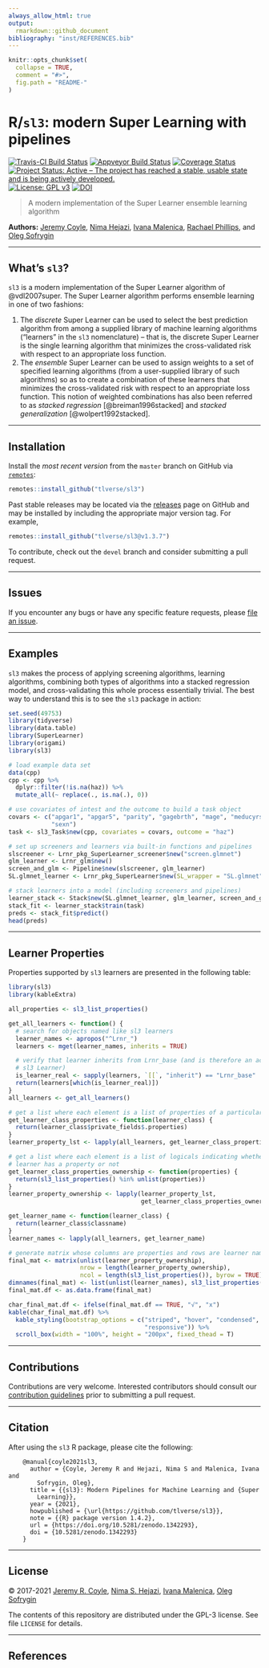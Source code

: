 ```yaml
---
always_allow_html: true
output:
  rmarkdown::github_document
bibliography: "inst/REFERENCES.bib"
---
```


<!-- README.md is generated from README.Rmd. Please edit that file -->

```r
knitr::opts_chunk$set(
  collapse = TRUE,
  comment = "#>",
  fig.path = "README-"
)
```

# R/`sl3`: modern Super Learning with pipelines

[![Travis-CI Build Status](https://travis-ci.com/tlverse/sl3.svg?branch=master)](https://travis-ci.com/tlverse/sl3)
[![Appveyor Build Status](https://ci.appveyor.com/api/projects/status/hagh8vidrdeacr7f?svg=true)](https://ci.appveyor.com/project/tlverse/sl3)
[![Coverage Status](https://img.shields.io/codecov/c/github/tlverse/sl3/master.svg)](https://codecov.io/github/tlverse/sl3?branch=master)
[![Project Status: Active – The project has reached a stable, usable state and is being actively developed.](https://www.repostatus.org/badges/latest/active.svg)](https://www.repostatus.org/#active)
[![License: GPL v3](https://img.shields.io/badge/License-GPL%20v3-blue.svg)](https://www.gnu.org/licenses/gpl-3.0)
[![DOI](https://zenodo.org/badge/DOI/10.5281/zenodo.1342293.svg)](https://doi.org/10.5281/zenodo.1342293)

> A modern implementation of the Super Learner ensemble learning algorithm

__Authors:__ [Jeremy Coyle](https://github.com/jeremyrcoyle),
[Nima Hejazi](https://nimahejazi.org),
[Ivana Malenica](https://github.com/podTockom),
[Rachael Phillips](https://github.com/rachaelvphillips), and
[Oleg Sofrygin](https://github.com/osofr)

---

## What's `sl3`?

`sl3` is a modern implementation of the Super Learner algorithm of
@vdl2007super. The Super Learner algorithm performs ensemble learning in one of
two fashions:

1. The _discrete_ Super Learner can be used to select the best prediction
   algorithm from among a supplied library of machine learning algorithms
   ("learners" in the `sl3` nomenclature) -- that is, the discrete Super Learner
   is the single learning algorithm that minimizes the cross-validated risk with
   respect to an appropriate loss function.
2. The _ensemble_ Super Learner can be used to assign weights to a set of
   specified learning algorithms (from a user-supplied library of such
   algorithms) so as to create a combination of these learners that minimizes
   the cross-validated risk with respect to an appropriate loss function. This
   notion of weighted combinations has also been referred to as _stacked
   regression_ [@breiman1996stacked] and _stacked generalization_
   [@wolpert1992stacked].

---

## Installation

<!--
For standard use, we recommend installing the package from
[CRAN](https://cran.r-project.org/) via

```r
install.packages("sl3")
```
-->

Install the _most recent version_ from the `master` branch on GitHub via
[`remotes`](https://CRAN.R-project.org/package=remotes):

```r
remotes::install_github("tlverse/sl3")
```

Past stable releases may be located via the
[releases](https://github.com/tlverse/sl3/releases) page on GitHub and may be
installed by including the appropriate major version tag. For example,

```r
remotes::install_github("tlverse/sl3@v1.3.7")
```

To contribute, check out the `devel` branch and consider submitting a pull
request.

---

## Issues

If you encounter any bugs or have any specific feature requests, please [file an
issue](https://github.com/tlverse/sl3/issues).

---

## Examples

`sl3` makes the process of applying screening algorithms, learning algorithms,
combining both types of algorithms into a stacked regression model, and
cross-validating this whole process essentially trivial. The best way to
understand this is to see the `sl3` package in action:

```r
set.seed(49753)
library(tidyverse)
library(data.table)
library(SuperLearner)
library(origami)
library(sl3)

# load example data set
data(cpp)
cpp <- cpp %>%
  dplyr::filter(!is.na(haz)) %>%
  mutate_all(~ replace(., is.na(.), 0))

# use covariates of intest and the outcome to build a task object
covars <- c("apgar1", "apgar5", "parity", "gagebrth", "mage", "meducyrs",
            "sexn")
task <- sl3_Task$new(cpp, covariates = covars, outcome = "haz")

# set up screeners and learners via built-in functions and pipelines
slscreener <- Lrnr_pkg_SuperLearner_screener$new("screen.glmnet")
glm_learner <- Lrnr_glm$new()
screen_and_glm <- Pipeline$new(slscreener, glm_learner)
SL.glmnet_learner <- Lrnr_pkg_SuperLearner$new(SL_wrapper = "SL.glmnet")

# stack learners into a model (including screeners and pipelines)
learner_stack <- Stack$new(SL.glmnet_learner, glm_learner, screen_and_glm)
stack_fit <- learner_stack$train(task)
preds <- stack_fit$predict()
head(preds)
```

---

## Learner Properties

Properties supported by `sl3` learners are presented in the following table:

```r
library(sl3)
library(kableExtra)

all_properties <- sl3_list_properties()

get_all_learners <- function() {
  # search for objects named like sl3 learners
  learner_names <- apropos("^Lrnr_")
  learners <- mget(learner_names, inherits = TRUE)

  # verify that learner inherits from Lrnr_base (and is therefore an actual
  # sl3 Learner)
  is_learner_real <- sapply(learners, `[[`, "inherit") == "Lrnr_base"
  return(learners[which(is_learner_real)])
}
all_learners <- get_all_learners()

# get a list where each element is a list of properties of a particular learner
get_learner_class_properties <- function(learner_class) {
  return(learner_class$private_fields$.properties)
}
learner_property_lst <- lapply(all_learners, get_learner_class_properties)

# get a list where each element is a list of logicals indicating whether a
# learner has a property or not
get_learner_class_properties_ownership <- function(properties) {
  return(sl3_list_properties() %in% unlist(properties))
}
learner_property_ownership <- lapply(learner_property_lst,
                                     get_learner_class_properties_ownership)

get_learner_name <- function(learner_class) {
  return(learner_class$classname)
}
learner_names <- lapply(all_learners, get_learner_name)

# generate matrix whose columns are properties and rows are learner names
final_mat <- matrix(unlist(learner_property_ownership),
                    nrow = length(learner_property_ownership),
                    ncol = length(sl3_list_properties()), byrow = TRUE)
dimnames(final_mat) <- list(unlist(learner_names), sl3_list_properties())
final_mat.df <- as.data.frame(final_mat)

char_final_mat.df <- ifelse(final_mat.df == TRUE, "√", "x")
kable(char_final_mat.df) %>%
  kable_styling(bootstrap_options = c("striped", "hover", "condensed",
                                      "responsive")) %>%
  scroll_box(width = "100%", height = "200px", fixed_thead = T)
```

---

## Contributions

Contributions are very welcome. Interested contributors should consult our
[contribution
guidelines](https://github.com/tlverse/sl3/blob/master/CONTRIBUTING.md) prior to
submitting a pull request.

---

## Citation

After using the `sl3` R package, please cite the following:

        @manual{coyle2021sl3,
          author = {Coyle, Jeremy R and Hejazi, Nima S and Malenica, Ivana and
            Sofrygin, Oleg},
          title = {{sl3}: Modern Pipelines for Machine Learning and {Super
            Learning}},
          year = {2021},
          howpublished = {\url{https://github.com/tlverse/sl3}},
          note = {{R} package version 1.4.2},
          url = {https://doi.org/10.5281/zenodo.1342293},
          doi = {10.5281/zenodo.1342293}
        }

---

## License

&copy; 2017-2021 [Jeremy R. Coyle](https://github.com/jeremyrcoyle), [Nima S.
Hejazi](https://nimahejazi.org), [Ivana
Malenica](https://github.com/podTockom), [Oleg
Sofrygin](https://github.com/osofr)

The contents of this repository are distributed under the GPL-3 license. See
file `LICENSE` for details.

---

## References

